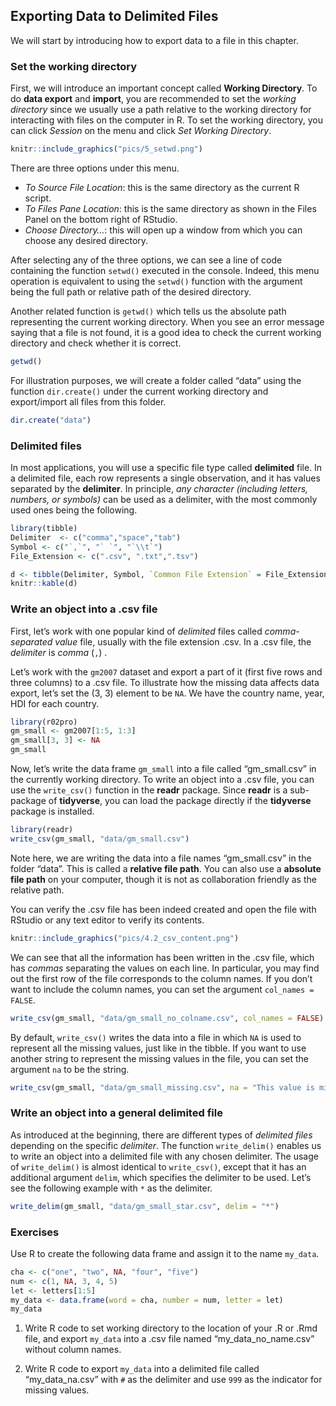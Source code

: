 ## Exporting Data to Delimited Files  {#export-data}

We will start by introducing how to export data to a file in this chapter.


### Set the working directory {#setwd}

First, we will introduce an important concept called **Working Directory**. To do **data export** and **import**, you are recommended to set the *working directory* since we usually use a path relative to the working directory for interacting with files on the computer in R. To set the working directory, you can click *Session* on the menu and click  *Set Working Directory*. 

```r
knitr::include_graphics("pics/5_setwd.png")
```


There are three options under this menu. 

- *To Source File Location*: this is the same directory as the current R script. 
- *To Files Pane Location*: this is the same directory as shown in the Files Panel on the bottom right of RStudio. 
- *Choose Directory...*: this will open up a window from which you can choose any desired directory. 

After selecting any of the three options, we can see a line of code containing the function `setwd()` executed in the console. Indeed, this menu operation is equivalent to using the `setwd()` function with the argument being the full path or relative path of the desired directory. 


Another related function is `getwd()` which tells us the absolute path representing the current working directory. When you see an error message saying that a file is not found, it is a good idea to check the current working directory and check whether it is correct. 
```r
getwd()
```

For illustration purposes, we will create a folder called "data" using the function `dir.create()` under the current working directory and export/import all files from this folder. 
```r
dir.create("data")
```


### Delimited files

In most applications, you will use a specific file type called **delimited** file. In a delimited file, each row represents a single observation, and it has values separated by the **delimiter**. In principle, *any character (including letters, numbers, or symbols)* can be used as a delimiter, with the most commonly used ones being the following.

```r
library(tibble)
Delimiter  <- c("comma","space","tab")
Symbol <- c("`,`", "` `", "`\\t`")
File_Extension <- c(".csv", ".txt",".tsv")

d <- tibble(Delimiter, Symbol, `Common File Extension` = File_Extension )
knitr::kable(d)
```


### Write an object into a .csv file {#write-csv}

First, let's work with one popular kind of *delimited* files called  *comma-separated value* file, usually with the file extension .csv. In a .csv file, the *delimiter* is *comma* (`,`) . 

Let's work with the `gm2007` dataset and export a part of it (first five rows and three columns) to a .csv file. To illustrate how the missing data affects data export, let's set the (3, 3) element to be `NA`. We have the country name, year, HDI for each country.

```r
library(r02pro)
gm_small <- gm2007[1:5, 1:3]
gm_small[3, 3] <- NA
gm_small
```

Now, let's write the data frame `gm_small` into a file called "gm_small.csv" in the currently working directory. To write an object into a .csv file, you can use the `write_csv()` function in the **readr** package. Since **readr** is a sub-package of **tidyverse**, you can load the package directly if the **tidyverse** package is installed.



```r
library(readr)
write_csv(gm_small, "data/gm_small.csv")
```

Note here, we are writing the data into a file names "gm_small.csv" in the folder "data". This is called a **relative file path**. You can also use a **absolute file path** on your computer, though it is not as collaboration friendly as the relative path.  

You can verify the .csv file has been indeed created and open the file with RStudio or any text editor to verify its contents. 

```r
knitr::include_graphics("pics/4.2_csv_content.png")
```


We can see that all the information has been written in the .csv file, which has *commas* separating the values on each line. In particular, you may find out the first row of the file corresponds to the column names. If you don't want to include the column names, you can set the argument `col_names = FALSE`. 

```r
write_csv(gm_small, "data/gm_small_no_colname.csv", col_names = FALSE)
```

By default, `write_csv()` writes the data into a file in which `NA` is used to represent all the missing values, just like in the tibble. If you want to use another string to represent the missing values in the file, you can set the argument `na` to be the string. 

```r
write_csv(gm_small, "data/gm_small_missing.csv", na = "This value is missing!")
```


### Write an object into a general delimited file {#write-delim}

As introduced at the beginning, there are different types of *delimited files* depending on the specific *delimiter*. The function `write_delim()` enables us to write an object into a delimited file with any chosen delimiter. The usage of `write_delim()` is almost identical to `write_csv()`, except that it has an additional argument `delim`, which specifies the delimiter to be used. Let's see the following example with `*` as the delimiter. 

```r
write_delim(gm_small, "data/gm_small_star.csv", delim = "*")
```

### Exercises

Use R to create the following data frame and assign it to the name `my_data`.

```r
cha <- c("one", "two", NA, "four", "five")
num <- c(1, NA, 3, 4, 5)
let <- letters[1:5]
my_data <- data.frame(word = cha, number = num, letter = let)
my_data
```


1. Write R code to set working directory to the location of your .R or .Rmd file, and export `my_data` into a .csv file named "my_data_no_name.csv" without column names. 


2. Write R code to export `my_data` into a delimited file called "my_data_na.csv" with `#` as the delimiter and use `999` as the indicator for missing values. 

